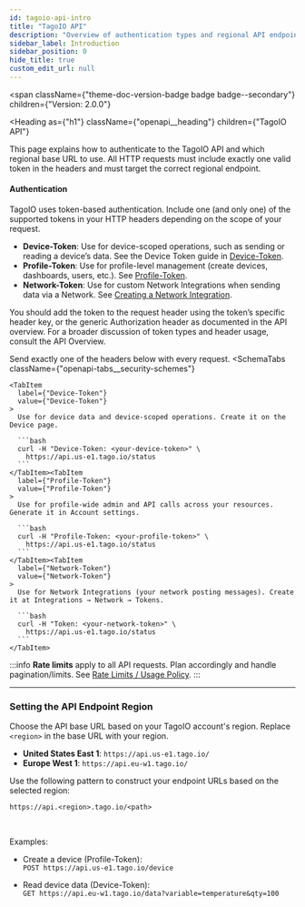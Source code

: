 ```yaml
---
id: tagoio-api-intro
title: "TagoIO API"
description: "Overview of authentication types and regional API endpoints for TagoIO."
sidebar_label: Introduction
sidebar_position: 0
hide_title: true
custom_edit_url: null
---
```



<span
  className={"theme-doc-version-badge badge badge--secondary"}
  children={"Version: 2.0.0"}
>
</span>

<Heading
  as={"h1"}
  className={"openapi__heading"}
  children={"TagoIO API"}
>
</Heading>

This page explains how to authenticate to the TagoIO API and which regional base URL to use. All HTTP requests must include exactly one valid token in the headers and must target the correct regional endpoint.

#### Authentication

TagoIO uses token-based authentication. Include one (and only one) of the supported tokens in your HTTP headers depending on the scope of your request.

- **Device-Token**: Use for device-scoped operations, such as sending or reading a device’s data. See the Device Token guide in [Device-Token](docs/tagoio/devices/device-token.md).
- **Profile-Token**: Use for profile-level management (create devices, dashboards, users, etc.). See [Profile-Token](docs/tagoio/profiles/account-token.md).
- **Network-Token**: Use for custom Network Integrations when sending data via a Network. See [Creating a Network Integration](docs/tagoio/integrations/general/authorization.md).

You should add the token to the request header using the token’s specific header key, or the generic Authorization header as documented in the API overview. For a broader discussion of token types and header usage, consult the API Overview.

<div
  style={{"marginBottom":"2rem"}}
>
  
  Send exactly one of the headers below with every request.
  <SchemaTabs
    className={"openapi-tabs__security-schemes"}
  >
    <TabItem
      label={"Device-Token"}
      value={"Device-Token"}
    >
      Use for device data and device-scoped operations. Create it on the Device page.

      ```bash
      curl -H "Device-Token: <your-device-token>" \
        https://api.us-e1.tago.io/status
      ```
    </TabItem><TabItem
      label={"Profile-Token"}
      value={"Profile-Token"}
    >
      Use for profile-wide admin and API calls across your resources. Generate it in Account settings.

      ```bash
      curl -H "Profile-Token: <your-profile-token>" \
        https://api.us-e1.tago.io/status
      ```
    </TabItem><TabItem
      label={"Network-Token"}
      value={"Network-Token"}
    >
      Use for Network Integrations (your network posting messages). Create it at Integrations → Network → Tokens.

      ```bash
      curl -H "Token: <your-network-token>" \
        https://api.us-e1.tago.io/status
      ```
    </TabItem>
  </SchemaTabs>
</div>

:::info
**Rate limits** apply to all API requests. Plan accordingly and handle pagination/limits. See [Rate Limits / Usage Policy](docs/tagoio/profiles/services/rate-limits-hard-limits.md).
:::

---


### Setting the API Endpoint Region

Choose the API base URL based on your TagoIO account's region. Replace `<region>` in the base URL with your region.

- **United States East 1**: `https://api.us-e1.tago.io/`
- **Europe West 1**: `https://api.eu-w1.tago.io/`

Use the following pattern to construct your endpoint URLs based on the selected region:
```
https://api.<region>.tago.io/<path>
```

<br />

Examples:

- Create a device (Profile-Token):  
  `POST https://api.us-e1.tago.io/device`

- Read device data (Device-Token):  
  `GET https://api.eu-w1.tago.io/data?variable=temperature&qty=100`

<br />




  

  